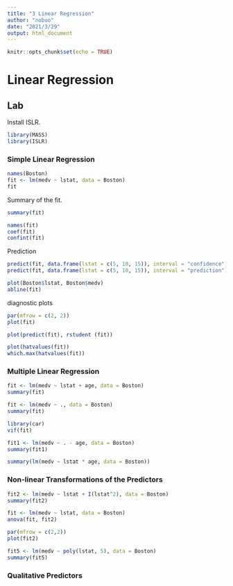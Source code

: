 ```yaml
---
title: "3 Linear Regression"
author: "nobuo"
date: "2021/3/29"
output: html_document
---
```


```r
knitr::opts_chunk$set(echo = TRUE)
```
# Linear Regression

## Lab

Install ISLR.

```r
library(MASS)
library(ISLR)
```

### Simple Linear Regression

```r
names(Boston)
fit <- lm(medv ~ lstat, data = Boston)
fit
```
Summary of the fit.

```r
summary(fit)
```
```r
names(fit)
coef(fit)
confint(fit)
```
Prediction
```r
predict(fit, data.frame(lstat = c(5, 10, 15)), interval = "confidence")
predict(fit, data.frame(lstat = c(5, 10, 15)), interval = "prediction")
```
```r
plot(Boston$lstat, Boston$medv)
abline(fit)
```
diagnostic plots
```r
par(mfrow = c(2, 2))
plot(fit)
```

```r
plot(predict(fit), rstudent (fit))
```

```r
plot(hatvalues(fit))
which.max(hatvalues(fit))
```

### Multiple Linear Regression

```r
fit <- lm(medv ~ lstat + age, data = Boston)
summary(fit)
```
```r
fit <- lm(medv ~ ., data = Boston)
summary(fit)
```

```r
library(car)
vif(fit)
```
```r
fit1 <- lm(medv ~ . - age, data = Boston)
summary(fit1)
```

```r
summary(lm(medv ~ lstat * age, data = Boston))
```

### Non-linear Transformations of the Predictors
```r
fit2 <- lm(medv ~ lstat + I(lstat^2), data = Boston)
summary(fit2)
```
```r
fit <- lm(medv ~ lstat, data = Boston)
anova(fit, fit2)
```

```r
par(mfrow = c(2,2))
plot(fit2)
```


```r
fit5 <- lm(medv ~ poly(lstat, 5), data = Boston)
summary(fit5)
```
###  Qualitative Predictors


